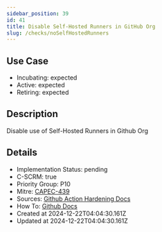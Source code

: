 ```yaml
---
sidebar_position: 39
id: 41
title: Disable Self-Hosted Runners in GitHub Org
slug: /checks/noSelfHostedRunners
---
```


## Use Case
<!-- LEVELS:START -->
- Incubating: expected
- Active: expected
- Retiring: expected
<!-- LEVELS:END -->

<!-- DESCRIPTION:START -->
## Description
Disable use of Self-Hosted Runners in Github Org
<!-- DESCRIPTION:END -->

<!-- DETAILS:START -->
## Details
- Implementation Status: pending
- C-SCRM: true
- Priority Group: P10
- Mitre: [CAPEC-439](https://capec.mitre.org/data/definitions/439.html)
- Sources: [Github Action Hardening Docs](https://docs.github.com/en/actions/security-guides/security-hardening-for-github-actions#hardening-for-self-hosted-runners)
- How To: [Github Docs](https://docs.github.com/en/organizations/managing-organization-settings/disabling-or-limiting-github-actions-for-your-organization#limiting-the-use-of-self-hosted-runners)
- Created at 2024-12-22T04:04:30.161Z
- Updated at 2024-12-22T04:04:30.161Z
<!-- DETAILS:END -->
